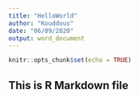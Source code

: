 ```yaml
---
title: "HelloWorld"
author: "Kouddous"
date: "06/09/2020"
output: word_document
---
```


```r
knitr::opts_chunk$set(echo = TRUE)
```

## This is R Markdown file

